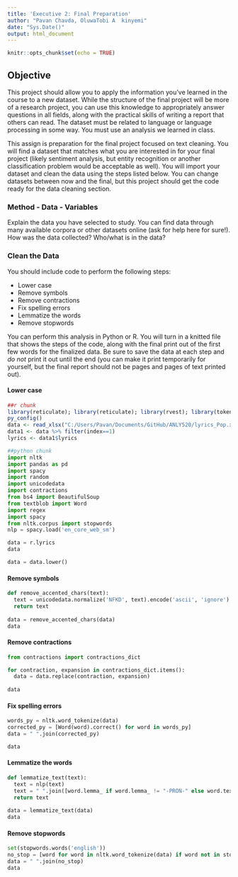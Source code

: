 ```yaml
---
title: 'Executive 2: Final Preparation'
author: "Pavan Chavda, OluwaTobi A  kinyemi"
date: "Sys.Date()"
output: html_document
---
```


```r
knitr::opts_chunk$set(echo = TRUE)
```

## Objective

This project should allow you to apply the information you've learned in the course to a new dataset. While the structure of the final project will be more of a research project, you can use this knowledge to appropriately answer questions in all fields, along with the practical skills of writing a report that others can read. The dataset must be related to language or language processing in some way. You must use an analysis we learned in class. 

This assign is preparation for the final project focused on text cleaning. You will find a dataset that matches what you are interested in for your final project (likely sentiment analysis, but entity recognition or another classification problem would be acceptable as well). You will import your dataset and clean the data using the steps listed below. You can change datasets between now and the final, but this project should get the code ready for the data cleaning section. 

### Method - Data - Variables

Explain the data you have selected to study. You can find data through many available corpora or other datasets online (ask for help here for sure!). How was the data collected? Who/what is in the data? 

### Clean the Data

You should include code to perform the following steps:

- Lower case
- Remove symbols
- Remove contractions
- Fix spelling errors
- Lemmatize the words
- Remove stopwords 

You can perform this analysis in Python or R. You will turn in a knitted file that shows the steps of the code, along with the final print out of the first few words for the finalized data. Be sure to save the data at each step and *do not* print it out until the end (you can make it print temporarily for yourself, but the final report should not be pages and pages of text printed out).

#### Lower case
```r
##r chunk
library(reticulate); library(reticulate); library(rvest); library(tokenizers); library(stringi); library(textclean); library(stringr); library(hunspell); library(textstem); library(stopwords); library(tm); library(wordnet); library("tagger"); library(dplyr); library(RDRPOSTagger); library(wordnet); library(readxl); library(dplyr)
py_config()
data <- read_xlsx("C:/Users/Pavan/Documents/GitHub/ANLY520/lyrics_Pop.xlsx")
data1 <- data %>% filter(index==1)
lyrics <- data1$lyrics
```


```python
##python chunk
import nltk
import pandas as pd
import spacy
import random
import unicodedata
import contractions
from bs4 import BeautifulSoup
from textblob import Word
import regex
import spacy
from nltk.corpus import stopwords
nlp = spacy.load('en_core_web_sm')

data = r.lyrics
data

data = data.lower()
```

#### Remove symbols
```python
def remove_accented_chars(text):
  text = unicodedata.normalize('NFKD', text).encode('ascii', 'ignore').decode('utf-8', 'ignore')
  return text
  
data = remove_accented_chars(data)
data
```

#### Remove contractions
```python
from contractions import contractions_dict

for contraction, expansion in contractions_dict.items():
  data = data.replace(contraction, expansion)
  
data
```

#### Fix spelling errors
```python
words_py = nltk.word_tokenize(data)
corrected_py = [Word(word).correct() for word in words_py]
data = " ".join(corrected_py)

data
```

#### Lemmatize the words
```python
def lemmatize_text(text):
  text = nlp(text)
  text = " ".join([word.lemma_ if word.lemma_ != "-PRON-" else word.text for word in text])
  return text
  
data = lemmatize_text(data)
data
```

#### Remove stopwords
```python
set(stopwords.words('english'))
no_stop = [word for word in nltk.word_tokenize(data) if word not in stopwords.words('english')]
data = " ".join(no_stop)
data
```